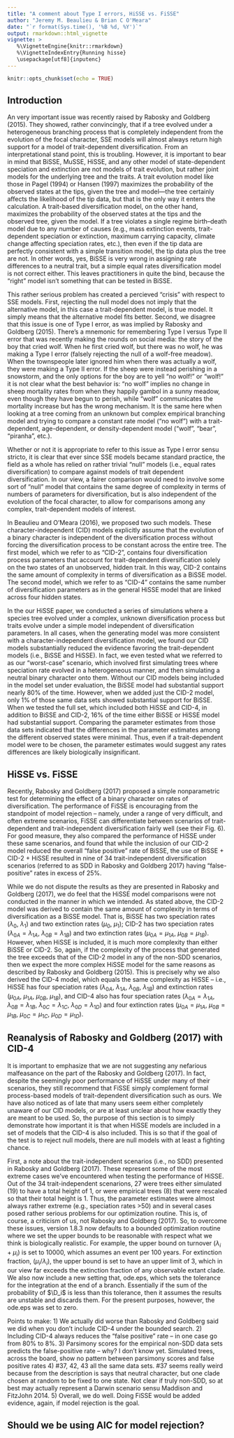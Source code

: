 ```yaml
---
title: "A comment about Type I errors, HiSSE vs. FiSSE"
author: "Jeremy M. Beaulieu & Brian C O'Meara"
date: "`r format(Sys.time(), '%B %d, %Y')`"
output: rmarkdown::html_vignette
vignette: >
   %\VignetteEngine{knitr::rmarkdown}
   %\VignetteIndexEntry{Running hisse}
   \usepackage[utf8]{inputenc}
---
```



```r
knitr::opts_chunk$set(echo = TRUE)
```

## Introduction

An very important issue was recently raised by Rabosky and Goldberg (2015). They showed, rather convincingly, that if a tree evolved under a heterogeneous branching process that is completely independent from the evolution of the focal character, SSE models will almost always return high support for a model of trait-dependent diversification. From an interpretational stand point, this is troubling. However, it is important to bear in mind that BiSSE, MuSSE, HiSSE, and any other model of state-dependent speciation and extinction are not models of trait evolution, but rather joint models for the underlying tree and the traits. A trait evolution model like those in Pagel (1994) or Hansen (1997) maximizes the probability of the observed states at the tips, given the tree and model—the tree certainly affects the likelihood of the tip data, but that is the only way it enters the calculation. A trait-based diversification model, on the other hand, maximizes the probability of the observed states at the tips and the observed tree, given the model. If a tree violates a single regime birth–death model due to any number of causes (e.g., mass extinction events, trait-dependent speciation or extinction, maximum carrying capacity, climate change affecting speciation rates, etc.), then even if the tip data are perfectly consistent with a simple transition model, the tip data plus the tree are not. In other words, yes, BiSSE is very wrong in assigning rate differences to a neutral trait, but a simple equal rates diversification model is not correct either. This leaves practitioners in quite the bind, because the "right" model isn't something that can be tested in BiSSE.

This rather serious problem has created a percieved "crisis" with respect to SSE models. First, rejecting the null model does not imply that the alternative model, in this case a trait-dependent model, is true model. It simply means that the alternative model fits better. Second, we disagree that this issue is one of Type I error, as was implied by Rabosky and Goldberg (2015). There’s a mnemonic for remembering Type I versus Type II error that was recently making the rounds on social media: the story of the boy that cried wolf. When he first cried wolf, but there was no wolf, he was making a Type I error (falsely rejecting the null of a wolf-free meadow). When the townspeople later ignored him when there was actually a wolf, they were making a Type II error. If the sheep were instead perishing in a snowstorm, and the only options for the boy are to yell "no wolf!" or "wolf!" it is not clear what the best behavior is: "no wolf" implies no change in sheep mortality rates from when they happily gambol in a sunny meadow, even though they have begun to perish, while "wolf" communicates the mortality increase but has the wrong mechanism. It is the same here when looking at a tree coming from an unknown but complex empirical branching model and trying to compare a constant rate model ("no wolf") with a trait-dependent, age-dependent, or density-dependent model ("wolf", "bear", "piranha", etc.).  

Whether or not it is appropriate to refer to this issue as Type I error sensu stricto, it is clear that ever since SSE models became standard practice, the field as a whole has relied on rather trivial "null" models (i.e., equal rates diversification) to compare against models of trait dependent diversification. In our view, a fairer comparison would need to involve some sort of "null" model that contains the same degree of complexity in terms of numbers of parameters for diversification, but is also independent of the evolution of the focal character, to allow for comparisons among any complex, trait-dependent models of interest. 

In Beaulieu and O'Meara (2016), we proposed two such models. These character-independent (CID) models explicitly assume that the evolution of a binary character is independent of the diversification process without forcing the diversification process to be constant across the entire tree. The first model, which we refer to as "CID-2", contains four diversification process parameters that account for trait-dependent diversification solely on the two states of an unobserved, hidden trait. In this way, CID-2 contains the same amount of complexity in terms of diversification as a BiSSE model. The second model, which we refer to as "CID-4" contains the same number of diversification parameters as in the general HiSSE model that are linked across four hidden states. 

In the our HiSSE paper, we conducted a series of simulations where a species tree evolved under a complex, unknown diversification process but traits evolve under a simple model independent of diversification parameters. In all cases, when the generating model was more consistent with a character-independent diversification model, we found our CID models substantially reduced the evidence favoring the trait-dependent models (i.e., BiSSE and HiSSE). In fact, we even tested what we referred to as our "worst-case" scenario, which involved first simulating trees where speciation rate evolved in a heterogeneous manner, and then simulating a neutral binary character onto them. Without our CID models being included in the model set under evaluation, the BiSSE model had substantial support nearly 80% of the time. However, when we added just the CID-2 model, only 1% of those same data sets showed substantial support for BiSSE. When we tested the full set, which included both HiSSE and CID-4, in addition to BiSSE and CID-2, 16% of the time either BiSSE or HiSSE model had substantial support. Comparing the parameter estimates from those data sets indicated that the differences in the parameter estimates among the different observed states were minimal. Thus, even if a trait-dependent model were to be chosen, the parameter estimates would suggest any rates differences are likely biologically insignificant.

## HiSSE vs. FiSSE

Recently, Rabosky and Goldberg (2017) proposed a simple nonparametric test for determining the effect of a binary character on rates of diversification. The performance of FiSSE is encouraging from the standpoint of model rejection -- namely, under a range of very difficult, and often extreme scenarios, FiSSE can differentiate between scenarios of trait-dependent and trait-independent diversification fairly well (see their Fig. 6). For good measure, they also compared the performance of HiSSE under these same scenarios, and found that while the inclusion of our CID-2 model reduced the overall "false positive" rate of BiSSE, the use of BiSSE + CID-2 + HiSSE resulted in nine of 34 trait-independent diversification scenarios (referred to as SDD in Rabosky and Goldberg 2017) having "false-positive" rates in excess of 25%. 

While we do not dispute the results as they are presented in Rabosky and Goldberg (2017), we do feel that the HiSSE model comparisons were not conducted in the manner in which we intended. As stated above, the CID-2 model was derived to contain the same amount of complexity in terms of diversification as a BiSSE model. That is, BiSSE has two speciation rates ($\lambda_0$, $\lambda_1$) and two extinction rates ($\mu_0$, $\mu_1$); CID-2 has two speciation rates ($\lambda_{0A} = \lambda_{1A}$, $\lambda_{0B} = \lambda_{1B}$) and two extinction rates ($\mu_{0A} = \mu_{1A}$, $\mu_{0B} = \mu_{1B}$). However, when HiSSE is included, it is much more complexity than either BiSSE or CID-2. So, again, if the complexity of the process that generated the tree exceeds that of the CID-2 model in any of the non-SDD scenarios, then we expect the more complex HiSSE model for the same reasons as described by Rabosky and Goldberg (2015). This is precisely why we also derived the CID-4 model, which equals the same complexity as HiSSE -- i.e., HiSSE has four speciation rates ($\lambda_{0A}$, $\lambda_{1A}$, $\lambda_{0B}$, $\lambda_{1B}$) and extinction rates ($\mu_{0A}$, $\mu_{1A}$, $\mu_{0B}$, $\mu_{1B}$), and CID-4 also has four speciation rates ($\lambda_{0A} = \lambda_{1A}$, $\lambda_{0B} = \lambda_{1B}$, $\lambda_{0C} = \lambda_{1C}$, $\lambda_{0D} = \lambda_{1D}$) and four extinction rates ($\mu_{0A} = \mu_{1A}$, $\mu_{0B} = \mu_{1B}$, $\mu_{0C} = \mu_{1C}$, $\mu_{0D} = \mu_{1D}$).

## Reanalysis of Rabosky and Goldberg (2017) with CID-4

It is important to emphasize that we are not suggesting any nefarious malfeasance on the part of the Rabosky and Goldberg (2017). In fact, despite the seemingly poor performance of HiSSE under many of their scenarios, they still recommend that FiSSE simply complement formal process-based models of trait-dependent diversification such as ours. We have also noticed as of late that many users seem either completely unaware of our CID models, or are at least unclear about how exactly they are meant to be used. So, the purpose of this section is to simply demonstrate how important it is that when HiSSE models are included in a set of models that the CID-4 is also included. This is so that if the goal of the test is to reject null models, there are null models with at least a fighting chance. 

First, a note about the trait-independent scenarios (i.e., no SDD) presented in Rabosky and Goldberg (2017). These represent some of the most extreme cases we've encountered when testing the performance of HiSSE. Out of the 34 trait-independent scenarions, 27 were trees either simulated (19) to have a total height of 1, or were empirical trees (8) that were rescaled so that their total height is 1. Thus, the parameter estimates were almost always rather extreme (e.g., speciation rates >50) and in several cases posed rather serious problems for our optimization routine. This is, of course, a criticism of us, not Rabosky and Goldberg (2017). So, to overcome these issues, version 1.8.3 now defaults to a bounded optimization routine where we set the upper bounds to be reasonable with respect what we think is biologically realistic. For example, the upper bound on turnover ($\lambda_i + \mu_i$) is set to 10000, which assumes an event per 100 years. For extinction fraction, ($\mu_i / \lambda_i$), the upper bound is set to have an upper limit of 3, which in our view far exceeds the extinction fraction of any observable extant clade. We also now include a new setting that, ode.eps, which sets the tolerance for the integration at the end of a branch. Essentially if the sum of the probability of $\D_i$ is less than this tolerance, then it assumes the results are unstable and discards them. For the present purposes, however, the ode.eps was set to zero. 

Points to make:
1) We actually did worse than Rabosky and Goldberg said we did when you don't include CID-4 under the bounded search.
2) Including CID-4 always reduces the "false positive" rate -- in one case go from 80% to 8%. 
3) Parsimony scores for the empirical non-SDD data sets predicts the false-positive rate -- why? I don't know yet. Simulated trees, across the board, show no pattern between parsimony scores and false positive rates 
4) #37, 42, 43 all the same data sets. #37 seems really weird because from the description is says that neutral character, but one clade chosen at random to be fixed to one state. Not clear if truly non-SDD, so at best may actually represent a Darwin scenario sensu Maddison and FitzJohn 2014. 
5) Overall, we do well. Doing FiSSE would be added evidence, again, if model rejection is the goal.

## Should we be using AIC for model rejection?


